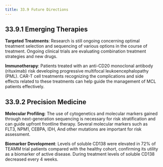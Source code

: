 ```yaml
---
title: 33.9 Future Directions
---
```




## 33.9.1 Emerging Therapies

**Targeted Treatments**:
Research is still ongoing concerning optimal treatment selection and sequencing of various options in the course of treatment. Ongoing clinical trials are evaluating combination treatment strategies and new drugs.

**Immunotherapy**:
Patients treated with an anti-CD20 monoclonal antibody (rituximab) risk developing progressive multifocal leukoencephalopathy (PML). CAR-T cell treatments recognizing the complications and side effects related to these treatments can help guide the management of MCL patients effectively.

## 33.9.2 Precision Medicine

**Molecular Profiling**:
The use of cytogenetics and molecular markers gained through next-generation sequencing is necessary for risk stratification and can guide upfront frontline therapy. Several molecular markers such as FLT3, NPM1, CEBPA, IDH, And other mutations are important for risk assessment.

**Biomarker Development**:
Levels of soluble CD138 were elevated in 72% of TEAMM trial patients compared with the healthy cohort, confirming its utility as a biomarker of active disease. During treatment levels of soluble CD138 decreased every 4 weeks.
